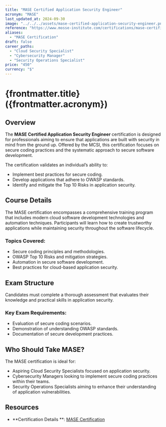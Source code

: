 ```yaml
---
title: "MASE Certified Application Security Engineer"
acronym: "MASE"
last_updated_at: 2024-09-30
image: "../../../assets/mase-certified-application-security-engineer.png"
reference: "https://www.mosse-institute.com/certifications/mase-certified-application-security-engineer.html"
aliases:
  - "MASE Certification"
draft: false
career_paths:
  - "Cloud Security Specialist"
  - "Cybersecurity Manager"
  - "Security Operations Specialist"
price: "450"
currency: "$"
---
```


# {frontmatter.title} ({frontmatter.acronym})

## Overview

The **MASE Certified Application Security Engineer** certification is designed for professionals aiming to ensure that
applications are built with security in mind from the ground up. Offered by the MCSI, this certification focuses on
secure coding practices and the systematic approach to secure software development.

The certification validates an individual’s ability to:

- Implement best practices for secure coding.
- Develop applications that adhere to OWASP standards.
- Identify and mitigate the Top 10 Risks in application security.

## Course Details

The MASE certification encompasses a comprehensive training program that includes modern cloud software development
technologies and automation techniques. Participants will learn how to create trustworthy applications while maintaining
security throughout the software lifecycle.

### Topics Covered:

- Secure coding principles and methodologies.
- OWASP Top 10 Risks and mitigation strategies.
- Automation in secure software development.
- Best practices for cloud-based application security.

## Exam Structure

Candidates must complete a thorough assessment that evaluates their knowledge and practical skills in application
security.

### Key Exam Requirements:

- Evaluation of secure coding scenarios.
- Demonstration of understanding OWASP standards.
- Documentation of secure development practices.

## Who Should Take MASE?

The MASE certification is ideal for:

- Aspiring Cloud Security Specialists focused on application security.
- Cybersecurity Managers looking to implement secure coding practices within their teams.
- Security Operations Specialists aiming to enhance their understanding of application vulnerabilities.

## Resources

- **Certification Details
  **: [MASE Certification](https://www.mosse-institute.com/certifications/mase-certified-application-security-engineer.html)